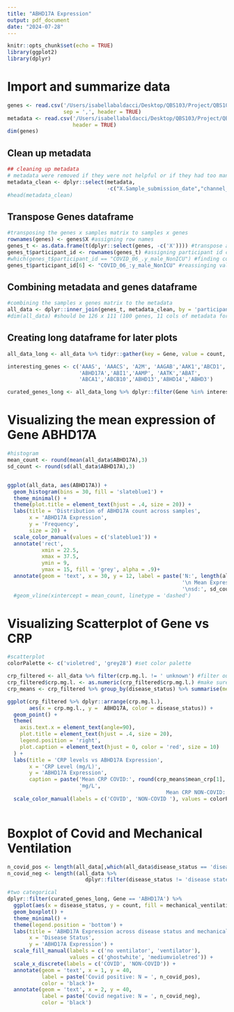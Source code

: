 ```yaml
---
title: "ABHD17A Expression"
output: pdf_document
date: "2024-07-28"
---
```


```r
knitr::opts_chunk$set(echo = TRUE)
library(ggplot2)
library(dplyr)
```

# Import and summarize data


```r
genes <- read.csv('/Users/isabellabaldacci/Desktop/QBS103/Project/QBS103_GSE157103_genes.csv',
                  sep = ',', header = TRUE)
metadata <- read.csv('/Users/isabellabaldacci/Desktop/QBS103/Project/QBS103_GSE157103_series_matrix.csv', 
                     header = TRUE)
dim(genes)
```

## Clean up metadata
```r
## cleaning up metadata 
# metadata were removed if they were not helpful or if they had too many unknowns
metadata_clean <- dplyr::select(metadata, 
                                -c("X.Sample_submission_date","channel_count","status","last_update_date","type","channel_count","source_name_ch1","organism_ch1","apacheii","ferritin.ng.ml.","ddimer.mg.l_feu.","procalcitonin.ng.ml..","lactate.mmol.l.","fibrinogen","sofa"))
#head(metadata_clean)

```

## Transpose Genes dataframe 

```r
#transposing the genes x samples matrix to samples x genes
rownames(genes) <- genes$X #assigning row names
genes_t <- as.data.frame(t(dplyr::select(genes, -c('X')))) #transpose as a dataframe
genes_t$participant_id <- rownames(genes_t) #assigning participant id column for later joining
#which(genes_t$participant_id == "COVID_06_.y_male_NonICU") #finding column with mismatch to metadata
genes_t$participant_id[6] <- "COVID_06_:y_male_NonICU" #reassinging value to match metadata
```

## Combining metadata and genes dataframe

```r
#combining the samples x genes matrix to the metadata
all_data <- dplyr::inner_join(genes_t, metadata_clean, by = 'participant_id')
#dim(all_data) #should be 126 x 111 (100 genes, 11 cols of metadata for all 126 samples)
```

## Creating long dataframe for later plots

```r
all_data_long <- all_data %>% tidyr::gather(key = Gene, value = count, 1:100)

interesting_genes <- c('AAAS', 'AAACS', 'A2M', 'AAGAB','AAK1','ABCD1','ABCG1', 'ABHD17A', 
                       'ABHD17A','ABI1','AAMP', 'AATK','ABAT',
                       'ABCA1','ABCB10','ABHD13','ABHD14','ABHD3')

curated_genes_long <- all_data_long %>% dplyr::filter(Gene %in% interesting_genes)
```

# Visualizing the mean expression of Gene ABHD17A
```r
#histogram
mean_count <- round(mean(all_data$ABHD17A),3)
sd_count <- round(sd(all_data$ABHD17A),3)


ggplot(all_data, aes(ABHD17A)) +
  geom_histogram(bins = 30, fill = 'slateblue1') +
  theme_minimal() +
  theme(plot.title = element_text(hjust = .4, size = 20)) +
  labs(title = 'Distribution of ABHD17A count across samples', 
       x = 'ABHD17A Expression', 
       y = 'Frequency', 
       size = 20) +
  scale_color_manual(values = c('slateblue1')) +
  annotate('rect', 
           xmin = 22.5, 
           xmax = 37.5, 
           ymin = 9, 
           ymax = 15, fill = 'grey', alpha = .9)+
  annotate(geom = 'text', x = 30, y = 12, label = paste('N:', length(all_data$ABHD17A),' samples', 
                                                        '\n Mean Expression:', mean_count, 
                                                        '\nsd:', sd_count)) 
  #geom_vline(xintercept = mean_count, linetype = 'dashed')
```

# Visualizing Scatterplot of Gene vs CRP

```r

#scatterplot 
colorPalette <- c('violetred', 'grey28') #set color palette

crp_filtered <- all_data %>% filter(crp.mg.l. != ' unknown') #filter out unknowns
crp_filtered$crp.mg.l. <- as.numeric(crp_filtered$crp.mg.l.) #make sure the column is numeric
crp_means <- crp_filtered %>% group_by(disease_status) %>% summarise(mean_crp = mean(crp.mg.l.))

ggplot(crp_filtered %>% dplyr::arrange(crp.mg.l.), 
       aes(x = crp.mg.l., y =  ABHD17A, color = disease_status)) + 
  geom_point() + 
  theme(
    axis.text.x = element_text(angle=90),
    plot.title = element_text(hjust = .4, size = 20),
    legend.position = 'right',
    plot.caption = element_text(hjust = 0, color = 'red', size = 10)
  ) +
  labs(title = 'CRP levels vs ABHD17A Expression', 
       x = 'CRP Level (mg/L)', 
       y = 'ABHD17A Expression',
       caption = paste('Mean CRP COVID:', round(crp_means$mean_crp[1], 2), 
                       'mg/L', 
                       '                           Mean CRP NON-COVID:', round(crp_means$mean_crp[2],2), 'mg/L')) +
  scale_color_manual(labels = c('COVID', 'NON-COVID '), values = colorPalette) 
  
```

# Boxplot of Covid and Mechanical Ventilation
```r
n_covid_pos <- length(all_data[,which(all_data$disease_status == 'disease state: COVID-19')])
n_covid_neg <- length((all_data %>% 
                         dplyr::filter(disease_status != 'disease state: COVID-19'))$participant_id)

#two categorical 
dplyr::filter(curated_genes_long, Gene == 'ABHD17A') %>% 
  ggplot(aes(x = disease_status, y = count, fill = mechanical_ventilation)) +
  geom_boxplot() +
  theme_minimal() + 
  theme(legend.position = 'bottom') +
  labs(title = 'ABHD17A Expression across disease status and mechanical ventilation', 
       x = 'Disease Status', 
       y = 'ABHD17A Expression') +
  scale_fill_manual(labels = c('no ventilator', 'ventilator'), 
                    values = c('ghostwhite', 'mediumvioletred')) +
  scale_x_discrete(labels = c('COVID', 'NON-COVID')) +
  annotate(geom = 'text', x = 1, y = 40, 
           label = paste('Covid positive: N = ', n_covid_pos), 
           color = 'black')+
  annotate(geom = 'text', x = 2, y = 40, 
           label = paste('Covid negative: N = ', n_covid_neg), 
           color = 'black')

```




